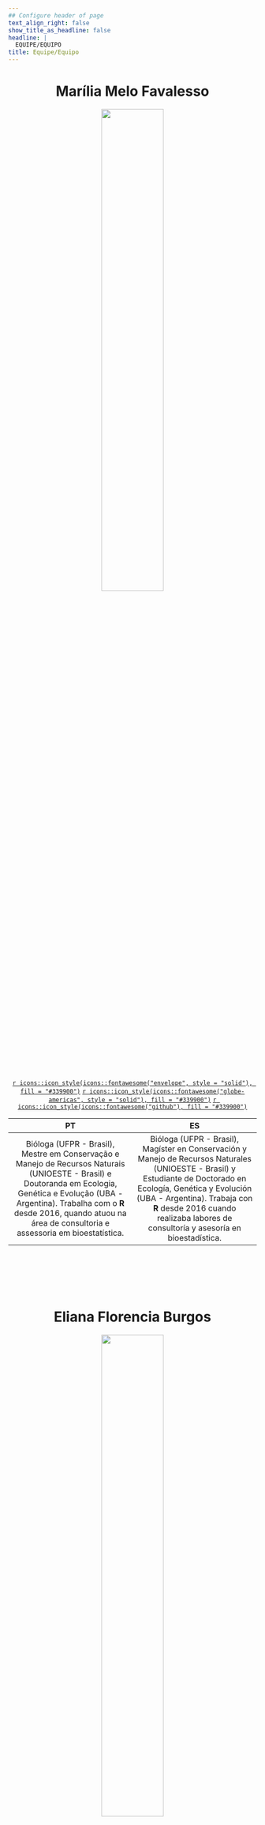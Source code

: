 ```yaml
---
## Configure header of page
text_align_right: false
show_title_as_headline: false
headline: |
  EQUIPE/EQUIPO
title: Equipe/Equipo
---
```


<center>
# Marília Melo Favalesso

<img src="https://github.com/somaquadrados/ArtesSoma/blob/main/mmf.png?raw=true" width = 50%>

[`r icons::icon_style(icons::fontawesome("envelope", style = "solid"), fill = "#339900")`](mariliabioufpr@gmail.com) [`r icons::icon_style(icons::fontawesome("globe-americas", style = "solid"), fill = "#339900")`](www.mmfava.com) [`r icons::icon_style(icons::fontawesome("github"), fill = "#339900")`](https://github.com/mmfava)


|     PT    	|     ES    	|
|:---------:	|:---------:	|
| Bióloga (UFPR - Brasil), Mestre em Conservação e Manejo de Recursos Naturais (UNIOESTE - Brasil) e Doutoranda em Ecologia, Genética e Evolução (UBA - Argentina). Trabalha com o **R** desde 2016, quando atuou na área de consultoria e assessoria em bioestatística. 	| Bióloga (UFPR - Brasil), Magíster en Conservación y Manejo de Recursos Naturales (UNIOESTE - Brasil) y Estudiante de Doctorado en Ecología, Genética y Evolución (UBA - Argentina). Trabaja con **R** desde 2016 cuando realizaba labores de consultoría y asesoría en bioestadística. |

<br>
------------------------------------------------------
<br>

# Eliana Florencia Burgos

<img src="https://github.com/somaquadrados/ArtesSoma/blob/main/efb.png?raw=true" width = 50%>

[`r icons::icon_style(icons::fontawesome("envelope", style = "solid"), fill = "#339900")`](burgosef@gmail.com ) [`r icons::icon_style(icons::fontawesome("github"), fill = "#339900")`](https://github.com/EliFMBurgos)


| PT 	| ES 	|
|:---:	|:---:	|
| Bióloga (UADER - Argentina), pós-graduanda em Biologia da Conservação (UNaM - Argentina) e doutoranda em Ecologia, Genética e Evolução (UBA - Argentina). Trabalha com o **R** desde 2018 quando começou sua pós-graduação. | Bióloga (UADER - Argentina), estudiante de la especialización en Biología de la Conservación (UNaM - Argentina) y estudiante de Doctorado en Ecología, Genética y Evolución (UBA - Argentina). Trabaja con **R** desde 2018 cuando inició sus estudios de posgrado. 	|

</center>
